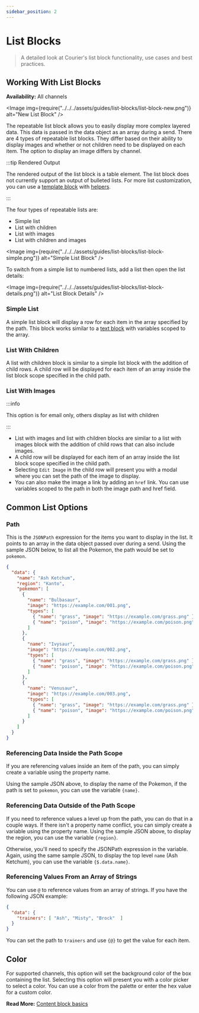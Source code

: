 ```yaml
---
sidebar_position: 2
---
```



# List Blocks

> A detailed look at Courier's list block functionality, use cases and best practices.

## Working With List Blocks

**Availability:** All channels

<Image
  img={require("../../../assets/guides/list-blocks/list-block-new.png")}
  alt="New List Block"
/>

The repeatable list block allows you to easily display more complex layered data. This data is passed in the data object as an array during a send. There are 4 types of repeatable list blocks. They differ based on their ability to display images and whether or not children need to be displayed on each item. The option to display an image differs by channel.

:::tip Rendered Output

The rendered output of the list block is a table element. The list block does not currently support an output of bulleted lists. For more list customization, you can use a [template block](template-blocks.mdx) with [helpers](../notification-designer/handlebars-helpers.mdx).

:::

The four types of repeatable lists are:

- Simple list
- List with children
- List with images
- List with children and images

<Image
  img={require("../../../assets/guides/list-blocks/list-block-simple.png")}
  alt="Simple List Block"
/>

To switch from a simple list to numbered lists, add a list then open the list details:

<Image
  img={require("../../../assets/guides/list-blocks/list-block-details.png")}
  alt="List Block Details"
/>

### Simple List

A simple list block will display a row for each item in the array specified by the path. This block works similar to a [text block](text-blocks.mdx) with variables scoped to the array.

### List With Children

A list with children block is similar to a simple list block with the addition of child rows. A child row will be displayed for each item of an array inside the list block scope specified in the child path.

### List With Images

:::info

This option is for email only, others display as list with children

:::

- List with images and list with children blocks are similar to a list with images block with the addition of child rows that can also include images. 
- A child row will be displayed for each item of an array inside the list block scope specified in the child path. 
- Selecting `Edit Image` in the child row will present you with a modal where you can set the path of the image to display. 
- You can also make the image a link by adding an `href` link. You can use variables scoped to the path in both the image path and href field.

## Common List Options

### Path

This is the `JSONPath` expression for the items you want to display in the list. It points to an array in the data object passed over during a send. Using the sample JSON below, to list all the Pokemon, the path would be set to `pokemon`.

```json
{
  "data": {
    "name": "Ash Ketchum",
    "region": "Kanto",
    "pokemon": [
      {
        "name": "Bulbasaur",
        "image": "https://example.com/001.png",
        "types": [
          { "name": "grass", "image": "https://example.com/grass.png" },
          { "name": "poison", "image": "https://example.com/poison.png" }
        ]
      },
      {
        "name": "Ivysaur",
        "image": "https://example.com/002.png",
        "types": [
          { "name": "grass", "image": "https://example.com/grass.png" },
          { "name": "poison", "image": "https://example.com/poison.png" }
        ]
      },
      {
        "name": "Venusaur",
        "image": "https://example.com/003.png",
        "types": [
          { "name": "grass", "image": "https://example.com/grass.png" },
          { "name": "poison", "image": "https://example.com/poison.png" }
        ]
      }
    ]
  }
}
```

### Referencing Data Inside the Path Scope

If you are referencing values inside an item of the path, you can simply create a variable using the property name.

Using the sample JSON above, to display the name of the Pokemon, if the path is set to `pokemon`, you can use the variable `{name}`.

### Referencing Data Outside of the Path Scope

If you need to reference values a level up from the path, you can do that in a couple ways. If there isn't a property name conflict, you can simply create a variable using the property name. Using the sample JSON above, to display the region, you can use the variable `{region}`.

Otherwise, you'll need to specify the JSONPath expression in the variable. Again, using the same sample JSON, to display the top level `name` (Ash Ketchum), you can use the variable `{$.data.name}`.

### Referencing Values From an Array of Strings

You can use `@` to reference values from an array of strings. If you have the following JSON example:

```json
{
  "data": {
    "trainers": [ "Ash", "Misty", "Brock"  ]
  }
}
```

You can set the path to `trainers` and use `{@}` to get the value for each item.

## Color

For supported channels, this option will set the background color of the box containing the list. Selecting this option will present you with a color picker to select a color. You can use a color from the palette or enter the hex value for a custom color.

**Read More:** [Content block basics](content-block-basics.mdx)
